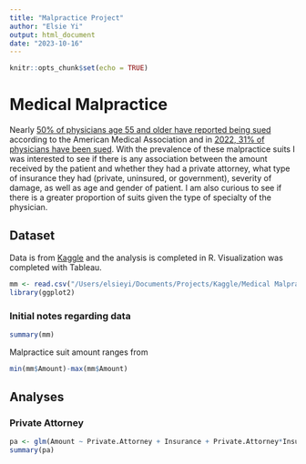 ```yaml
---
title: "Malpractice Project"
author: "Elsie Yi"
output: html_document
date: "2023-10-16"
---
```


```r
knitr::opts_chunk$set(echo = TRUE)
```

# Medical Malpractice


Nearly [50% of physicians age 55 and older have reported being sued](https://www.ama-assn.org/practice-management/sustainability/1-3-physicians-has-been-sued-age-55-1-2-hit-suit) according to the American Medical Association and in [2022, 31% of physicians have been sued](https://www.ama-assn.org/practice-management/sustainability/medical-liability-market-research). 
With the prevalence of these malpractice suits I was interested to see if there is any association between the amount received by the patient and whether they had a private attorney, what type of insurance they had (private, uninsured, or government), severity of damage, as well as age and gender of patient. 
I am also curious to see if there is a greater proportion of suits given the type of specialty of the physician.

## Dataset

Data is from [Kaggle](https://www.kaggle.com/datasets/gabrielsantello/medical-malpractice-insurance-dataset/) and the analysis is completed in R. 
Visualization was completed with Tableau.
```r
mm <- read.csv("/Users/elsieyi/Documents/Projects/Kaggle/Medical Malpractice/medicalmalpractice.csv")
library(ggplot2)
```

### Initial notes regarding data
```r
summary(mm)
```

Malpractice suit amount ranges from 
```r
min(mm$Amount)-max(mm$Amount)
```

## Analyses
### Private Attorney
```r
pa <- glm(Amount ~ Private.Attorney + Insurance + Private.Attorney*Insurance, data = mm)
summary(pa)
```
